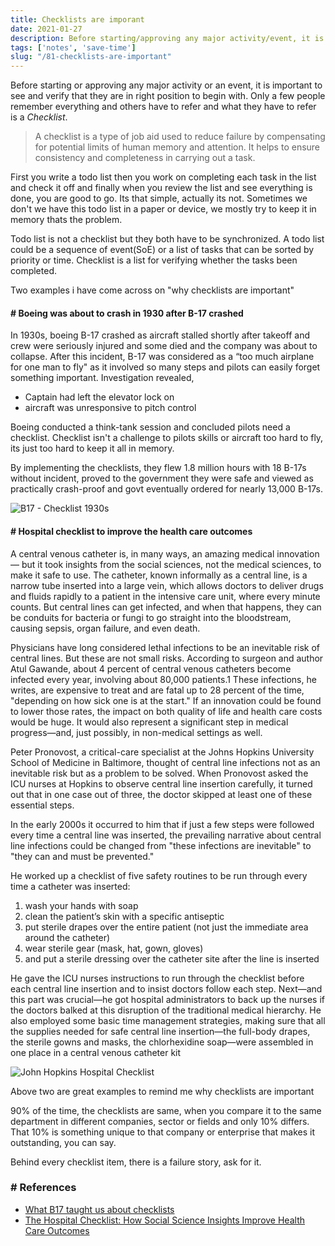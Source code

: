 ```yaml
---
title: Checklists are imporant
date: 2021-01-27
description: Before starting/approving any major activity/event, it is important to see and verify that they are in right position to begin. 
tags: ['notes', 'save-time']
slug: "/81-checklists-are-important"
---
```


Before starting or approving any major activity or an event, it is important to see and verify that they are in right position to begin with. Only a few people remember everything and others have to refer and what they have to refer is a *Checklist*. 

> A checklist is a type of job aid used to reduce failure by compensating for potential limits of human memory and attention. It helps to ensure consistency and completeness in carrying out a task.

First you write a todo list then you work on completing each task in the list and check it off and finally when you review the list and see everything is done, you are good to go. Its that simple, actually its not. Sometimes we don't we have this todo list in a paper or device, we mostly try to keep it in memory thats the problem. 

Todo list is not a checklist but they both have to be synchronized. A todo list could be a sequence of event(SoE) or a list of tasks that can be sorted by priority or time. Checklist is a list for verifying whether the tasks been completed. 

Two examples i have come across on "why checklists are important"

#### # Boeing was about to crash in 1930 after B-17 crashed
In 1930s, boeing B-17 crashed as aircraft stalled shortly after takeoff and crew were seriously injured and some died and the company was about to collapse. After this incident, B-17 was considered as a “too much airplane for one man to fly" as it involved so many steps and pilots can easily forget something important. Investigation revealed, 
* Captain had left the elevator lock on
* aircraft was unresponsive to pitch control

Boeing conducted a think-tank session and concluded pilots need a checklist. Checklist isn't a challenge to pilots skills or aircraft too hard to fly, its just too hard to keep it all in memory. 

By implementing the checklists, they flew 1.8 million hours with 18 B-17s without incident, proved to the government they were safe and viewed as practically crash-proof and govt eventually ordered for nearly 13,000 B-17s.

![B17 - Checklist 1930s](./b17-checklist.jpg)

#### # Hospital checklist to improve the health care outcomes

A central venous catheter is, in many ways, an amazing medical innovation— but it took insights from the social sciences, not the medical sciences, to make it safe to use. The catheter, known informally as a central line, is a narrow tube inserted into a large vein, which allows doctors to deliver drugs and fluids rapidly to a patient in the intensive care unit, where every minute counts. But central lines can get infected, and when that happens, they can be conduits for bacteria or fungi to go straight into the bloodstream, causing sepsis, organ failure, and even death.

Physicians have long considered lethal infections to be an inevitable risk of central lines. But these are not small risks. According to surgeon and author Atul Gawande, about 4 percent of central venous catheters become infected every year, involving about 80,000 patients.1 These infections, he writes, are expensive to treat and are fatal up to 28 percent of the time, "depending on how sick one is at the start." If an innovation could be found to lower those rates, the impact on both quality of life and health care costs would be huge. It would also represent a significant step in medical progress—and, just possibly, in non-medical settings as well.

Peter Pronovost, a critical-care specialist at the Johns Hopkins University School of Medicine in Baltimore, thought of central line infections not as an inevitable risk but as a problem to be solved. When Pronovost asked the ICU nurses at Hopkins to observe central line insertion carefully, it turned out that in one case out of three, the doctor skipped at least one of these essential steps.

In the early 2000s it occurred to him that if just a few steps were followed every time a central line was inserted, the prevailing narrative about central line infections could be changed from "these infections are inevitable" to "they can and must be prevented."

He worked up a checklist of five safety routines to be run through every time a catheter was inserted: 
1. wash your hands with soap
2. clean the patient’s skin with a specific antiseptic
3. put sterile drapes over the entire patient (not just the immediate area around the catheter)
4. wear sterile gear (mask, hat, gown, gloves)
5. and put a sterile dressing over the catheter site after the line is inserted

He gave the ICU nurses instructions to run through the checklist before each central line insertion and to insist doctors follow each step. Next—and this part was crucial—he got hospital administrators to back up the nurses if the doctors balked at this disruption of the traditional medical hierarchy. He also employed some basic time management strategies, making sure that all the supplies needed for safe central line insertion—the full-body drapes, the sterile gowns and masks, the chlorhexidine soap—were assembled in one place in a central venous catheter kit

![John Hopkins Hospital Checklist](./cl-checklist.png)

Above two are great examples to remind me why checklists are important

90% of the time, the checklists are same, when you compare it to the same department in different companies, sector or fields and only 10% differs. That 10% is something unique to that company or enterprise that makes it outstanding, you can say. 

Behind every checklist item, there is a failure story, ask for it.

### # References
* [What B17 taught us about checklists](https://www.flyaoamedia.com/aoa/what-the-b17-taught-us-about-checklists/)
* [The Hospital Checklist: How Social Science Insights Improve Health Care Outcomes](https://www.nap.edu/read/23510/pdf/frtr_annotated_checklists.pdf)